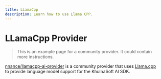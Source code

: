 ```yaml
---
title: LLamaCpp
description: Learn how to use Llama CPP.
---
```


# LLamaCpp Provider

> This is an example page for a community provider. It could contain more
> instructions.

[nnance/llamacpp-ai-provider](https://github.com/nnance/llamacpp-ai-provider) is a community provider that uses [Llama.cpp](https://github.com/ggerganov/llama.cpp) to provide language model support for the KhulnaSoft AI SDK.
